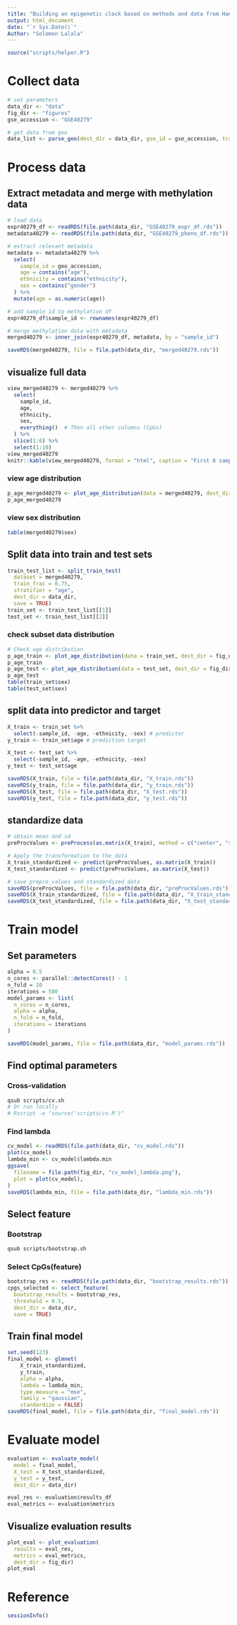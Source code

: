 ```yaml
---
title: "Building an epigenetic clock based on methods and data from Hannum et al"
output: html_document
date: "`r Sys.Date()`"
Author: "Solomon Lalala"
---
```


```r
source("scripts/helper.R")
```

# Collect data
```r
# set parameters
data_dir <- "data"
fig_dir <- "figures"
gse_accession <- "GSE40279"

# get data from geo
data_list <- parse_geo(dest_dir = data_dir, gse_id = gse_accession, transpose = TRUE, save = TRUE)
```

# Process data
## Extract metadata and merge with methylation data
```r
# load data
expr40279_df <- readRDS(file.path(data_dir, "GSE40279_expr_df.rds"))
metadata40279 <- readRDS(file.path(data_dir, "GSE40279_pheno_df.rds"))

# extract relevant metadata
metadata <- metadata40279 %>%
  select(
    sample_id = geo_accession,
    age = contains("age"),
    ethnicity = contains("ethnicity"),
    sex = contains("gender")
  ) %>%
  mutate(age = as.numeric(age))

# add sample id to methylation df
expr40279_df$sample_id <- rownames(expr40279_df)

# merge methylation data with metadata
merged40279 <- inner_join(expr40279_df, metadata, by = "sample_id")

saveRDS(merged40279, file = file.path(data_dir, "merged40279.rds"))
```

## visualize full data
```r
view_merged40279 <- merged40279 %>%
  select(
    sample_id,
    age,
    ethnicity,
    sex,
    everything()  # Then all other columns (CpGs)
  ) %>%
  slice(1:6) %>%
  select(1:10)
view_merged40279
knitr::kable(view_merged40279, format = "html", caption = "First 6 samples of merged data")
```

### view age distribution
```r
p_age_merged40279 <- plot_age_distribution(data = merged40279, dest_dir = fig_dir, save = TRUE)
p_age_merged40279
```

### view sex distribution
```r
table(merged40279$sex)
```

## Split data into train and test sets
```r
train_test_list <- split_train_test(
  dataset = merged40279, 
  train_frac = 0.75, 
  stratifier = "age", 
  dest_dir = data_dir, 
  save = TRUE)
train_set <- train_test_list[[1]]
test_set <- train_test_list[[2]]
```

### check subset data distribution
```r
# Check age distribution
p_age_train <- plot_age_distribution(data = train_set, dest_dir = fig_dir, save = TRUE)
p_age_train
p_age_test <- plot_age_distribution(data = test_set, dest_dir = fig_dir, save = TRUE)
p_age_test
table(train_set$sex)
table(test_set$sex)
```

## split data into predictor and target
```r
X_train <- train_set %>%
  select(-sample_id, -age, -ethnicity, -sex) # predictor
y_train <- train_set$age # prediction target

X_test <- test_set %>%
  select(-sample_id, -age, -ethnicity, -sex)
y_test <- test_set$age
```


```r
saveRDS(X_train, file = file.path(data_dir, "X_train.rds"))
saveRDS(y_train, file = file.path(data_dir, "y_train.rds"))
saveRDS(X_test, file = file.path(data_dir, "X_test.rds"))
saveRDS(y_test, file = file.path(data_dir, "y_test.rds"))
```

## standardize data
```r
# obtain mean and sd
preProcValues <- preProcess(as.matrix(X_train), method = c("center", "scale"))

# Apply the transformation to the data
X_train_standardized <- predict(preProcValues, as.matrix(X_train))
X_test_standardized <- predict(preProcValues, as.matrix(X_test))
```


```r
# save prepro_values and standardized data
saveRDS(preProcValues, file = file.path(data_dir, "preProcValues.rds"))
saveRDS(X_train_standardized, file = file.path(data_dir, "X_train_standardized.rds"))
saveRDS(X_test_standardized, file = file.path(data_dir, "X_test_standardized.rds"))
```


# Train model
## Set parameters
```r
alpha = 0.5
n_cores <- parallel::detectCores() - 1
n_fold = 10
iterations = 500
model_params <- list(
  n_cores = n_cores,
  alpha = alpha,
  n_fold = n_fold,
  iterations = iterations
)

saveRDS(model_params, file = file.path(data_dir, "model_params.rds"))
```

## Find optimal parameters
### Cross-validation
```bash
qsub scripts/cv.sh
# Or run locally
# Rscript -e "source('scripts/cv.R')"
```

### Find lambda
```r
cv_model <- readRDS(file.path(data_dir, "cv_model.rds"))
plot(cv_model)
lambda_min <- cv_model$lambda.min
ggsave(
  filename = file.path(fig_dir, "cv_model_lambda.png"),
  plot = plot(cv_model),
)
saveRDS(lambda_min, file = file.path(data_dir, "lambda_min.rds"))
```

## Select feature
### Bootstrap
```bash
qsub scripts/bootstrap.sh
```

### Select CpGs(feature) 
```r
bootstrap_res <- readRDS(file.path(data_dir, "bootstrap_results.rds"))
cpgs_selected <- select_feature(
  bootstrap_results = bootstrap_res, 
  threshold = 0.5,
  dest_dir = data_dir,
  save = TRUE)
```

## Train final model
```r
set.seed(123)
final_model <- glmnet(
    X_train_standardized, 
    y_train, 
    alpha = alpha, 
    lambda = lambda_min, 
    type.measure = "mse",
    family = "gaussian",
    standardize = FALSE)
saveRDS(final_model, file = file.path(data_dir, "final_model.rds"))
```

# Evaluate model
```r
evaluation <- evaluate_model(
  model = final_model, 
  X_test = X_test_standardized, 
  y_test = y_test, 
  dest_dir = data_dir)

eval_res <- evaluation$results_df
eval_metrics <- evaluation$metrics
```


## Visualize evaluation results
```r
plot_eval <- plot_evaluation(
  results = eval_res, 
  metrics = eval_metrics, 
  dest_dir = fig_dir)
plot_eval
```

# Reference
```r
sessionInfo()
```











